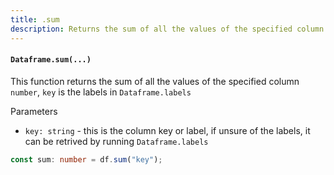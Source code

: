 ```yaml
---
title: .sum
description: Returns the sum of all the values of the specified column
---
```


#### `Dataframe.sum(...)`

This function returns the sum of all the values of the specified column `number`, `key` is the labels in `Dataframe.labels`

Parameters

- `key: string` - this is the column key or label, if unsure of the labels, it can be retrived by running `Dataframe.labels`

```typescript
const sum: number = df.sum("key");
```
